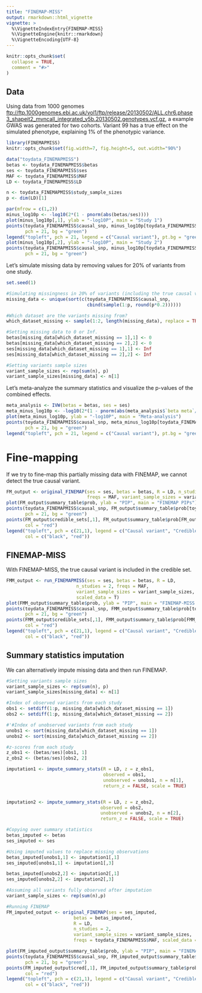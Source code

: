 ```yaml
---
title: "FINEMAP-MISS"
output: rmarkdown::html_vignette
vignette: >
  %\VignetteIndexEntry{FINEMAP-MISS}
  %\VignetteEngine{knitr::rmarkdown}
  %\VignetteEncoding{UTF-8}
---
```


```r
knitr::opts_chunk$set(
  collapse = TRUE,
  comment = "#>"
)
```

## Data
Using data from 1000 genomes <ftp://ftp.1000genomes.ebi.ac.uk/vol1/ftp/release/20130502/ALL.chr6.phase3_shapeit2_mvncall_integrated_v5b.20130502.genotypes.vcf.gz>, a example GWAS was generated for two cohorts. Variant 99 has a true effect on the simulated phenotype, explaining 1\% of the phenotypic variance. 

```r
library(FINEMAPMISS)
knitr::opts_chunk$set(fig.width=7, fig.height=5, out.width="90%")
```

```r
data("toydata_FINEMAPMISS")
betas <- toydata_FINEMAPMISS$betas
ses <- toydata_FINEMAPMISS$ses
MAF <- toydata_FINEMAPMISS$MAF
LD <- toydata_FINEMAPMISS$LD

n <- toydata_FINEMAPMISS$study_sample_sizes
p <- dim(LD)[1]

par(mfrow = c(1,2))
minus_log10p <- -log10(2*(1 - pnorm(abs(betas/ses))))
plot(minus_log10p[,1], ylab = "-log10P", main = "Study 1")
points(toydata_FINEMAPMISS$causal_snp, minus_log10p[toydata_FINEMAPMISS$causal_snp,1],
       pch = 21, bg = "green")
legend("topleft", pch = 21, legend = c("Causal variant"), pt.bg = "green")
plot(minus_log10p[,2], ylab = "-log10P", main = "Study 2")
points(toydata_FINEMAPMISS$causal_snp, minus_log10p[toydata_FINEMAPMISS$causal_snp,2],
       pch = 21, bg = "green")

```

Let's simulate missing data by removing values for 20\% of variants from one study.


```r
set.seed(1)

#Simulating missingness in 20% of variants (including the true causal variant)
missing_data <- unique(sort(c(toydata_FINEMAPMISS$causal_snp,
                              cbind(sample(1:p, round(p*0.2))))))

#Which dataset are the variants missing from?
which_dataset_missing <- sample(1:2, length(missing_data), replace = TRUE)

#Setting missing data to 0 or Inf.
betas[missing_data[which_dataset_missing == 1],1] <- 0
betas[missing_data[which_dataset_missing == 2],2] <- 0
ses[missing_data[which_dataset_missing == 1],1] <- Inf
ses[missing_data[which_dataset_missing == 2],2] <- Inf

#Setting variants sample sizes
variant_sample_sizes <- rep(sum(n), p)
variant_sample_sizes[missing_data] <- n[1]
```

Let's meta-analyze the summary statistics and visualize the p-values of the combined effects.
```r
meta_analysis <- IVW(betas = betas, ses = ses)
meta_minus_log10p <- -log10(2*(1 - pnorm(abs(meta_analysis$`beta meta`/meta_analysis$`se meta`))))
plot(meta_minus_log10p, ylab = "-log10P", main = "Meta-analysis")
points(toydata_FINEMAPMISS$causal_snp, meta_minus_log10p[toydata_FINEMAPMISS$causal_snp],
       pch = 21, bg = "green")
legend("topleft", pch = 21, legend = c("Causal variant"), pt.bg = "green")
```

# Fine-mapping
If we try to fine-map this partially missing data with FINEMAP, we cannot detect the true causal variant.
```r

FM_output <- original_FINEMAP(ses = ses, betas = betas, R = LD, n_studies = 2,
                              freqs = MAF, variant_sample_sizes = variant_sample_sizes)
plot(FM_output$summary_table$prob, ylab = "PIP", main = "FINEMAP PIPs")
points(toydata_FINEMAPMISS$causal_snp, FM_output$summary_table$prob[toydata_FINEMAPMISS$causal_snp],
       pch = 21, bg = "green")
points(FM_output$credible_sets[,1], FM_output$summary_table$prob[FM_output$cred[,1]],
       col = "red")
legend("topleft", pch = c(21,1), legend = c("Causal variant", "Credible set"), pt.bg = c("green", NA),
       col = c("black", "red"))
```

## FINEMAP-MISS
With FINEMAP-MISS, the true causal variant is included in the credible set.
```r

FMM_output <- run_FINEMAPMISS(ses = ses, betas = betas, R = LD, 
                          n_studies = 2, freqs = MAF, 
                          variant_sample_sizes = variant_sample_sizes,
                          scaled_data = T)
plot(FMM_output$summary_table$prob, ylab = "PIP", main = "FINEMAP-MISS PIPs")
points(toydata_FINEMAPMISS$causal_snp, FMM_output$summary_table$prob[toydata_FINEMAPMISS$causal_snp],
       pch = 21, bg = "green")
points(FMM_output$credible_sets[,1], FMM_output$summary_table$prob[FMM_output$credible_sets[,1]],
       col = "red")
legend("topleft", pch = c(21,1), legend = c("Causal variant", "Credible set"), pt.bg = c("green", NA),
       col = c("black", "red"))
```

## Summary statistics imputation
We can alternatively impute missing data and then run FINEMAP.
````r
#Setting variants sample sizes
variant_sample_sizes <- rep(sum(n), p)
variant_sample_sizes[missing_data] <- n[1]

#Index of observed variants from each study
obs1 <- setdiff(1:p, missing_data[which_dataset_missing == 1])
obs2 <- setdiff(1:p, missing_data[which_dataset_missing == 2])

#'#Index of unobserved variants from each study
unobs1 <- sort(missing_data[which_dataset_missing == 1])
unobs2 <- sort(missing_data[which_dataset_missing == 2])

#z-scores from each study
z_obs1 <- (betas/ses)[obs1, 1]
z_obs2 <- (betas/ses)[obs2, 2]

imputation1 <- impute_summary_stats(R = LD, z = z_obs1,
                                    observed = obs1,
                                    unobserved = unobs1, n = n[1],
                                    return_z = FALSE, scale = TRUE)


imputation2 <- impute_summary_stats(R = LD, z = z_obs2,
                                   observed = obs2,
                                   unobserved = unobs2, n = n[2],
                                   return_z = FALSE, scale = TRUE)

#Copying over summary statistics
betas_imputed <- betas
ses_imputed <- ses

#Using imputed values to replace missing observations
betas_imputed[unobs1,1] <- imputation1[,1]
ses_imputed[unobs1,1] <- imputation1[,3]

betas_imputed[unobs2,2] <- imputation2[,1]
ses_imputed[unobs2,2] <- imputation2[,3]

#Assuming all variants fully observed after imputation
variant_sample_sizes <- rep(sum(n),p)

#Running FINEMAP
FM_imputed_output <- original_FINEMAP(ses = ses_imputed,
                         betas = betas_imputed,
                         R = LD,
                         n_studies = 2,
                         variant_sample_sizes = variant_sample_sizes,
                         freqs = toydata_FINEMAPMISS$MAF, scaled_data = T)

plot(FM_imputed_output$summary_table$prob, ylab = "PIP", main = "FINEMAP PIPs")
points(toydata_FINEMAPMISS$causal_snp, FM_imputed_output$summary_table$prob[toydata_FINEMAPMISS$causal_snp],
       pch = 21, bg = "green")
points(FM_imputed_output$cred[,1], FM_imputed_output$summary_table$prob[FM_imputed_output$credible_sets[,1]],
       col = "red")
legend("topleft", pch = c(21,1), legend = c("Causal variant", "Credible set"), pt.bg = c("green", NA),
       col = c("black", "red"))
````





